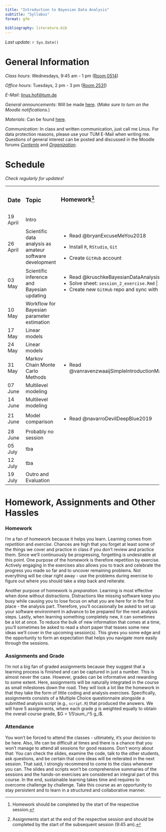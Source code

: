 ```yaml
---
title: "Introduction to Bayesian Data Analysis"
subtitle: "Syllabus"
format: gfm
  
bibliography: literature.bib
---
```


*Last update*: `r Sys.Date()`

# General Information

*Class hours*: Wednesdays, 9:45 am - 1 pm ([Room 0514](https://portal.mytum.de/campus/roomfinder/roomfinder_viewmap?mapid=193&roomid=0514@0505))

*Office hours*: Tuesdays, 2 pm - 3 pm ([Room 2531](https://portal.mytum.de/campus/roomfinder/roomfinder_viewmap?mapid=196&roomid=2531@0505))

*E-Mail*: [linus.hof\@tum.de](mailto:linus.hof@tum.de)

*General announcements*: Will be made [here](https://www.moodle.tum.de/mod/forum/view.php?id=2429843).
(*Make sure to turn on the Moodle notifications.*)

*Materials*: Can be found [here](https://github.com/linushof/BayesIntro).

*Communication*: In class and written communication, just call me Linus.
For data protection reasons, please use your TUM E-Mail when writing me.
Questions of general interest can be posted and discussed in the Moodle forums [*Contents*](https://www.moodle.tum.de/mod/forum/view.php?id=2569419) and [*Organization*](https://www.moodle.tum.de/mod/forum/view.php?id=2569420).

# Schedule

*Check regularly for updates!*

+-----------+----------------------------------------------------------+------------------------------------------------------+--------------------+
| ### Date  | ### Topic                                                | ### Homework[^1]                                     | ### Assignment[^2] |
|           |                                                          |                                                      |                    |
|           |                                                          | ###                                                  |                    |
+-----------+----------------------------------------------------------+------------------------------------------------------+--------------------+
| 19 April  | Intro                                                    |                                                      |                    |
+-----------+----------------------------------------------------------+------------------------------------------------------+--------------------+
| 26 April  | Scientific data analysis as amateur software development | -   Read @bryanExcuseMeYou2018                       |                    |
|           |                                                          |                                                      |                    |
|           |                                                          | -   Install `R`, `RStudio`, `Git`                    |                    |
|           |                                                          |                                                      |                    |
|           |                                                          | -   Create `GitHub` account                          |                    |
+-----------+----------------------------------------------------------+------------------------------------------------------+--------------------+
| 03 May    | Scientific inference and Bayesian updating               | -   Read @kruschkeBayesianDataAnalysis2018           | Assignment 1       |
|           |                                                          | -   Solve sheet: `session_2_exercise.Rmd`            |                    |
|           |                                                          | -   Create new `GitHub` repo and sync with RStudio  |                    |
+-----------+----------------------------------------------------------+------------------------------------------------------+--------------------+
| 10 May    | Workflow for Bayesian parameter estimation               |                                                      |                    |
+-----------+----------------------------------------------------------+------------------------------------------------------+--------------------+
| 17 May    | Linear models                                            |                                                      | Assignment 2       |
+-----------+----------------------------------------------------------+------------------------------------------------------+--------------------+
| 24 May    | Linear models                                            |                                                      |                    |
+-----------+----------------------------------------------------------+------------------------------------------------------+--------------------+
| 31 May    | Markov Chain Monte Carlo Methods                         | -   Read @vanravenzwaaijSimpleIntroductionMarkov2018 | Assignment 3       |
+-----------+----------------------------------------------------------+------------------------------------------------------+--------------------+
| 07 June   | Multilevel modeling                                      |                                                      |                    |
+-----------+----------------------------------------------------------+------------------------------------------------------+--------------------+
| 14 June   | Multilevel modeling                                      |                                                      | Assignment 4       |
+-----------+----------------------------------------------------------+------------------------------------------------------+--------------------+
| 21 June   | Model comparison                                         | -   Read @navarroDevilDeepBlue2019                   | Assignment 5       |
+-----------+----------------------------------------------------------+------------------------------------------------------+--------------------+
| 28 June   | Probably no session                                      |                                                      |                    |
+-----------+----------------------------------------------------------+------------------------------------------------------+--------------------+
| 05 July   | tba                                                      |                                                      |                    |
+-----------+----------------------------------------------------------+------------------------------------------------------+--------------------+
| 12 July   | tba                                                      |                                                      |                    |
+-----------+----------------------------------------------------------+------------------------------------------------------+--------------------+
| 19 July   | Outro and Evaluation                                     |                                                      |                    |
+-----------+----------------------------------------------------------+------------------------------------------------------+--------------------+

[^1]: Homework should be completed by the start of the respective session.

[^2]: Assignments start at the end of the respective session and should be completed by the start of the subsequent session (9:45 am).

# Homework, Assignments and Other Hassles

### Homework

I'm a fan of homework because it helps you learn.
Learning comes from *repetition* and *exercise*.
Chances are high that you forget at least some of the things we cover and practice in class if you don't review and practice them.
Since we'll continuously be progressing, forgetting is undesirable at this point.
One purpose of the homework is therefore repetition by exercise.
Actively engaging in the exercises also allows you to track and celebrate the progress you made so far and to uncover remaining problems.
Not everything will be clear right away - use the problems during exercise to figure out where you should take a step back and reiterate.

Another purpose of homework is *preparation*.
Learning is most effective when done without distractions.
Distractions like missing software keep you busy while causing you to lose focus on what you are here for in the first place - the analysis part.
Therefore, you'll occasionally be asked to set up your software environment in advance to be prepared for the next analysis steps.
Lastly, when learning something completely new, it can sometimes be a lot at once.
To reduce the bulk of new information that comes at a time, you'll sometimes be asked to read a short paper that teases some new ideas we'll cover in the upcoming session(s).
This gives you some edge and the opportunity to form an expectation that helps you navigate more easily through the sessions.

### Assignments and Grade

I'm not a big fan of graded assignments because they suggest that a learning process is finished and can be captured in just a number.
This is almost never the case.
However, grades can be informative and rewarding to some extent.
Here, assignments will be naturally integrated in the course as small milestones down the road.
They will look a lot like the homework in that they take the form of little coding and analysis exercises.
Specifically, assignments consists of a Multiple Choice questionnaire alongside a submitted analysis script (e.g., `script.R`) that produced the answers.
We will have $5$ assignments, where each grade $g$ is weighted equally to obtain the overall course grade, $G = 1/5\sum_i^5 g_i$.

### Attendance

You won't be forced to attend the classes - ultimately, it's your decision to be here.
Also, life can be difficult at times and there is a chance that you won't manage to attend all sessions for good reasons.
Don't worry about that: You can check the slides, examine the code, talk to the other students, ask questions, and be certain that core ideas will be reiterated in the next session.
That said, I strongly recommend to come to the class whenever you can.
The slides and scripts won't be comprehensive summaries of the sessions and the hands-on exercises are considered an integral part of this course.
In the end, sustainable learning takes time and requires to overcome challenge by challenge.
Take this course as an opportunity to stay persistent and to learn in a structured and collaborative manner.
